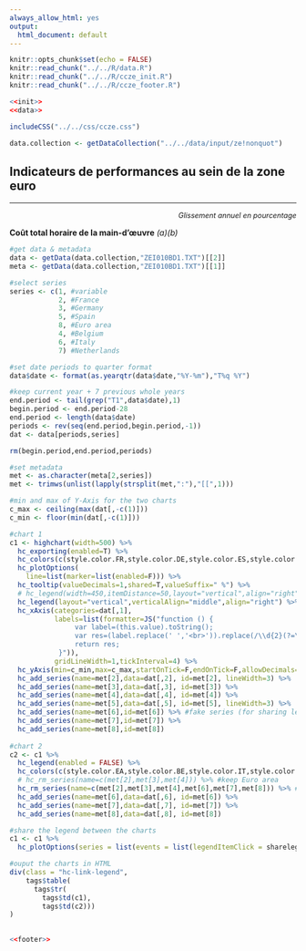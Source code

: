```yaml
---
always_allow_html: yes
output:
  html_document: default
---
```


```r
knitr::opts_chunk$set(echo = FALSE)
knitr::read_chunk("../../R/data.R")
knitr::read_chunk("../../R/ccze_init.R")
knitr::read_chunk("../../R/ccze_footer.R")
```
```r
<<init>>
<<data>>
```
```r
includeCSS("../../css/ccze.css")
```
```r
data.collection <- getDataCollection("../../data/input/ze!nonquot")
```

## Indicateurs de performances au sein de la zone euro

***
<p style="text-align: right; font-size:90%; font-style: italic;">*Glissement annuel en pourcentage*</p>
<p class="titlechart">**Co&ucirc;t total horaire de la main-d'&oelig;uvre** *(a)(b)*</p>

```r

#get data & metadata
data <- getData(data.collection,"ZEI010BD1.TXT")[[2]]
meta <- getData(data.collection,"ZEI010BD1.TXT")[[1]]

#select series
series <- c(1, #variable
            2, #France
            3, #Germany
            5, #Spain
            8, #Euro area
            4, #Belgium
            6, #Italy
            7) #Netherlands 

#set date periods to quarter format
data$date <- format(as.yearqtr(data$date,"%Y-%m"),"T%q %Y")

#keep current year + 7 previous whole years
end.period <- tail(grep("T1",data$date),1)
begin.period <- end.period-28
end.period <- length(data$date)
periods <- rev(seq(end.period,begin.period,-1))
dat <- data[periods,series]

rm(begin.period,end.period,periods)

#set metadata
met <- as.character(meta[2,series])
met <- trimws(unlist(lapply(strsplit(met,":"),"[[",1)))

#min and max of Y-Axis for the two charts
c_max <- ceiling(max(dat[,-c(1)]))
c_min <- floor(min(dat[,-c(1)]))

#chart 1
c1 <- highchart(width=500) %>%
  hc_exporting(enabled=T) %>%
  hc_colors(c(style.color.FR,style.color.DE,style.color.ES,style.color.EA,style.color.BE,style.color.IT,style.color.NL)) %>%
  hc_plotOptions(
    line=list(marker=list(enabled=F))) %>%
  hc_tooltip(valueDecimals=1,shared=T,valueSuffix=" %") %>%
  # hc_legend(width=450,itemDistance=50,layout="vertical",align="right") %>%
  hc_legend(layout="vertical",verticalAlign="middle",align="right") %>%
  hc_xAxis(categories=dat[,1],
           labels=list(formatter=JS("function () {
                var label=(this.value).toString();
                var res=(label.replace(' ','<br>')).replace(/\\d{2}(?=\\d{2})/,'');
                return res;
            }")),
           gridLineWidth=1,tickInterval=4) %>%
  hc_yAxis(min=c_min,max=c_max,startOnTick=F,endOnTick=F,allowDecimals=F,minPadding=0,maxPadding=0,tickInterval=1) %>%
  hc_add_series(name=met[2],data=dat[,2], id=met[2], lineWidth=3) %>%
  hc_add_series(name=met[3],data=dat[,3], id=met[3]) %>%
  hc_add_series(name=met[4],data=dat[,4], id=met[4]) %>%
  hc_add_series(name=met[5],data=dat[,5], id=met[5], lineWidth=3) %>%
  hc_add_series(name=met[6],id=met[6]) %>% #fake series (for sharing legend)
  hc_add_series(name=met[7],id=met[7]) %>%
  hc_add_series(name=met[8],id=met[8])
  
#chart 2
c2 <- c1 %>%
  hc_legend(enabled = FALSE) %>%
  hc_colors(c(style.color.EA,style.color.BE,style.color.IT,style.color.NL)) %>%
  # hc_rm_series(name=c(met[2],met[3],met[4])) %>% #keep Euro area
  hc_rm_series(name=c(met[2],met[3],met[4],met[6],met[7],met[8])) %>% #keep Euro area
  hc_add_series(name=met[6],data=dat[,6], id=met[6]) %>%
  hc_add_series(name=met[7],data=dat[,7], id=met[7]) %>%
  hc_add_series(name=met[8],data=dat[,8], id=met[8])

#share the legend between the charts
c1 <- c1 %>%
  hc_plotOptions(series = list(events = list(legendItemClick = sharelegend)))

#ouput the charts in HTML
div(class = "hc-link-legend",
    tags$table(
      tags$tr(
        tags$td(c1),
        tags$td(c2)))
)
  
```

<!-- <table><tr> -->
<!-- <td width="50%"> -->

<!-- ```{r} -->
<!-- c1 -->
<!-- ``` -->

<!-- </td> -->
<!-- <td width="50%"> -->

<!-- ```{r} -->
<!-- c2 -->
<!-- ``` -->

<!-- </td> -->

<!-- </tr></table> -->

```r
<<footer>>
```


